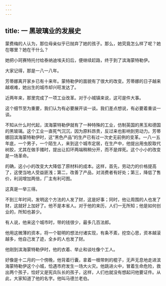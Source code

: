 ```yaml
---
---
---
```

title: 一 黑玻璃业的发展史
---




蒙费梅的人认为，那位母亲似乎已抛弃了她的孩子。那么，她究竟怎么样了呢？她在哪里？她在干什么？

她把小珂赛特托付给泰纳迪埃夫妇后，便继续赶路，终于到了滨海蒙特勒伊。

大家记得，那是一八一八年。

芳蒂娜离开家乡已有十来年。蒙特勒伊的面貌有了很大的改变。芳蒂娜的日子越来越艰难，她出生的城市却兴旺发达了。

近两年来，那里完成了一项工业改革。对于小城镇来说，这可是件大事。

这个细节至为重要，我们认为有必要展开谈一谈。我们差点想说，有必要着重谈一谈。

不知从什么时代起，滨海蒙特勒伊就有了一种特殊的工业，仿制英国的黑玉和德国的黑玻璃。这个工业一直死气沉沉，因为原料昂贵，反过来也影响到劳动力。芳蒂娜回滨海蒙特勒伊时，这“黑色产品”的生产已有过一次史无前例的变革。一八一五年底，一个男子，一个陌生人，来到这个城市定居，在生产中，他提出用虫胶取代树胶，尤其在做手镯时，提出让扣环两端稍稍分开，而不是焊死。这个小小的改变是一场革命。

的确，这小小的改变大大降低了原材料的成本。这样，首先，劳动力的价格提高了，这使当地人受益匪浅；第二，改善了产品，对消费者有好处；第三，降低了售价，利润增加两倍，厂主有利可图。

这真是一举三得。

不到三年时间，发明这个方法的人发了财，这是好事；同时，他让周围的人也发了财，这就好上加好了。他不是本省人。对于他的来历，人们一无所知；他是如何创业的，所知也甚少。

有人说，他来这个城市时，带的钱很少，最多几百法郎。

他用这微薄的资本，将一个聪明的想法付诸实现，有条不紊，挖空心思，资本越滚越多，他自己发了迹，全乡的人也发了财。

他刚到滨海蒙特勒伊时，他的衣着、举止和谈吐像个工人。

好像是十二月的一个傍晚，他背着行囊，拿着一根带刺的棍子，无声无息地走进滨海蒙特勒伊这个小城，恰遇市府发生一场大火灾。他跳进火中，冒着生命危险，救出两个孩子，恰好又是宪兵队长的孩子，这样，人们也就没有想起问他要证件。从此，大家知道了他的名字。他叫马德兰老伯。